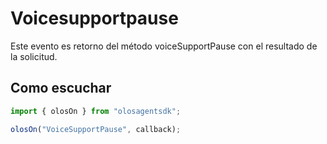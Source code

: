 # Voicesupportpause

Este evento es retorno del método voiceSupportPause con el resultado de la solicitud.

## Como escuchar

```js copy
import { olosOn } from "olosagentsdk";

olosOn("VoiceSupportPause", callback);
```
